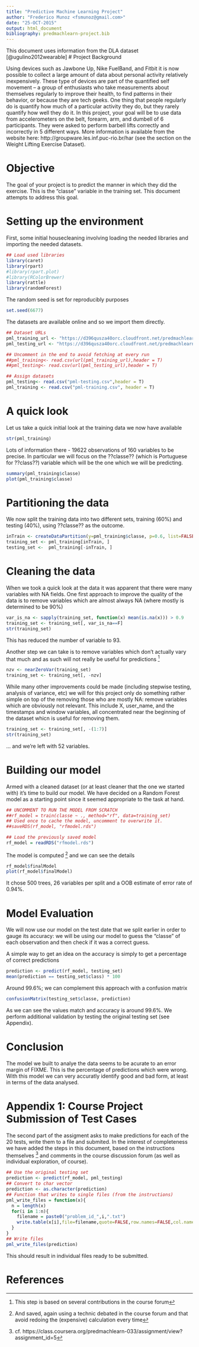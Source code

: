 ```yaml
---
title: "Predictive Machine Learning Project"
author: "Frederico Munoz <fsmunoz@gmail.com>"
date: "25-OCT-2015"
output: html_document
bibliography: predmachlearn-project.bib
---
```


This document uses information from the DLA dataset [@ugulino2012wearable]
# Project Background

Using devices such as Jawbone Up, Nike FuelBand, and Fitbit it is now
possible to collect a large amount of data about personal activity
relatively inexpensively. These type of devices are part of the
quantified self movement -- a group of enthusiasts who take
measurements about themselves regularly to improve their health, to
find patterns in their behavior, or because they are tech geeks. One
thing that people regularly do is quantify how much of a particular
activity they do, but they rarely quantify how well they do it. In
this project, your goal will be to use data from accelerometers on the
belt, forearm, arm, and dumbell of 6 participants. They were asked to
perform barbell lifts correctly and incorrectly in 5 different
ways. More information is available from the website here:
http://groupware.les.inf.puc-rio.br/har (see the section on the Weight
Lifting Exercise Dataset).

# Objective

The goal of your project is to predict the manner in which they did
the exercise. This is the "classe" variable in the training set. This document attempts to address this goal.

# Setting up the environment

First, some initial housecleaning involving loading the needed libraries and importing the needed datasets.

```r
## Load used libraries
library(caret)
library(rpart)
#library(rpart.plot)
#library(RColorBrewer)
library(rattle)
library(randomForest)
```

The random seed is set for reproducibly purposes
```r
set.seed(6677)
```

The datasets are available online and so we import them directly.
```r
## Dataset URLs
pml_training_url <- "https://d396qusza40orc.cloudfront.net/predmachlearn/pml-training.csv"
pml_testing_url <- "https://d396qusza40orc.cloudfront.net/predmachlearn/pml-testing.csv"

## Uncomment in the end to avoid fetching at every run
##pml_training<- read.csv(url(pml_training_url),header = T)
##pml_testing<- read.csv(url(pml_testing_url),header = T)

## Assign datasets
pml_testing<- read.csv("pml-testing.csv",header = T)
pml_training <- read.csv("pml-training.csv", header = T)
```

# A quick look

Let us take a quick initial look at the training data we now have available
```r
str(pml_training)
```

Lots of information there - 19622 observations of 160 variables to be precise. In particular we will focus on the ??classe?? (which is Portuguese for ??class??) variable which will be the one which we will be predicting.
```r
summary(pml_training$classe)
plot(pml_training$classe)
```

# Partitioning the data

We now split the training data into two different sets, training (60%) and testing (40%), using ??classe?? as the outcome.

```r
inTrain <- createDataPartition(y=pml_training$classe, p=0.6, list=FALSE)
training_set <- pml_training[inTrain, ]
testing_set <-  pml_training[-inTrain, ]
```


# Cleaning the data

When we took a quick look at the data it was apparent that there were many variables with NA fields. One first approach to improve the quality of the data is to remove variables which are almost always NA (where mostly is determined to be 90%)

```r
var_is_na <- sapply(training_set, function(x) mean(is.na(x))) > 0.9
training_set <- training_set[, var_is_na==F]
str(training_set)
```

This has reduced the number of variable to 93.

Another step we can take is to remove variables which don't actually vary that much and as such will not really be useful for predictions ^[This step is based on several contributions in the course forum]

```r
nzv <- nearZeroVar(training_set)
training_set <- training_set[, -nzv]
```

While many other improvements could be made (including stepwise testing, analysis of variance, etc) we will for this project only do something rather simple on top of the removing those who are mostly NA: remove variables which are obviously not relevant. This include X, user_name, and the timestamps and window variables, all concentrated near the beginning of the dataset whicn is useful for removing them.

```r
training_set <- training_set[, -(1:7)]
str(training_set)
```

... and we're left with 52 variables.

# Building our model

Armed with a cleaned dataset (or at least cleaner that the one we started with) it's time to build our model. We have decided on a Random Forest model as a starting point since it seemed appropriate to the task at hand.

```r

## UNCOMMENT TO RUN THE MODEL FROM SCRATCH
##rf_model = train(classe ~ ., method="rf", data=training_set)
## Used once to cache the model, uncomment to overwrite it.
##saveRDS(rf_model, "rfmodel.rds")

## Load the previously saved model
rf_model = readRDS("rfmodel.rds")

```

The model is computed ^[And saved, again using a technic debated in the course forum and that avoid redoing the (expensive) calculation every time] and we can see the details

```r
rf_model$finalModel
plot(rf_model$finalModel)
```

It chose 500 trees, 26 variables per split and a OOB estimate of error rate of 0.94%. 

# Model Evaluation

We will now use our model on the test date that we split earlier in order to gauge its accuracy: we will be using our model to guess the "classe" of each observation and then check if it was a correct guess.

A simple way to get an idea on the accuracy is simply to get a percentage of correct predictions
```r
prediction <- predict(rf_model, testing_set)
mean(prediction == testing_set$class) * 100
```

Around 99.6%; we can complement this approach with a confusion matrix
```r
confusionMatrix(testing_set$classe, prediction)

```

As we can see the values match and accuracy is around 99.6%. We perform additional validation by testing the original testing set (see Appendix).


# Conclusion
The model we built to analye the data seems to be acurate to an error margin of FIXME. This is the percentage of predictions which were wrong. With this model we can very accuratly identify good and bad form, at least in terms of the data analysed.

# Appendix 1: Course Project Submission of Test Cases

The second part of the assigment asks to make predictions for each of the 20 tests, write them to a file and submited. In the interest of completeness we have added the steps in this document, based on the instructions themselves ^[cf. https://class.coursera.org/predmachlearn-033/assignment/view?assignment_id=5] and comments in the course discussion forum (as well as individual exploration, of course).

```r
## Use the original testing set
prediction <- predict(rf_model, pml_testing)
## Convert to char vector
prediction <- as.character(prediction)
## Function that writes to single files (from the instructions)
pml_write_files = function(x){
  n = length(x)
  for(i in 1:n){
    filename = paste0("problem_id_",i,".txt")
    write.table(x[i],file=filename,quote=FALSE,row.names=FALSE,col.names=FALSE)
  }
}
## Write files
pml_write_files(prediction)
```

This should result in individual files ready to be submitted.

# References
